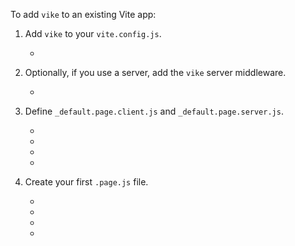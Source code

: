 
<TourRecommendation />

To add `vike` to an existing Vite app:

1. Add `vike` to your `vite.config.js`.

   - <RepoLink text="Example" path="/boilerplates/boilerplate-vue/vite.config.js" />

2. Optionally, if you use a server, add the `vike` server middleware.

   - <RepoLink text="Example" path="/boilerplates/boilerplate-vue/server/index.js" />

3. Define `_default.page.client.js` and `_default.page.server.js`.

   - <RepoLink text="Vue Example" path="/boilerplates/boilerplate-vue/renderer/" />
   - <RepoLink text="Vue + TypeScript Example" path="/boilerplates/boilerplate-vue-ts/renderer/" />
   - <RepoLink text="React Example" path="/boilerplates/boilerplate-react/renderer/" />
   - <RepoLink text="React + TypeScript Example" path="/boilerplates/boilerplate-react-ts/renderer/" />

4. Create your first `.page.js` file.

   - <RepoLink text="Vue Example" path="/boilerplates/boilerplate-vue/pages/index/index.page.vue" />
   - <RepoLink text="Vue + TypeScript Example" path="/boilerplates/boilerplate-vue-ts/pages/index/index.page.vue" />
   - <RepoLink text="React Example" path="/boilerplates/boilerplate-react/pages/index/index.page.jsx" />
   - <RepoLink text="React + TypeScript Example" path="/boilerplates/boilerplate-react-ts/pages/index/index.page.tsx" />
